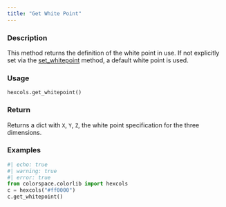 ```yaml
---
title: "Get White Point"
---
```


### Description

This method returns the definition of the white point in use. If not
explicitly set via the [set_whitepoint](colorspace.colorlib.hexcols.set_whitepoint.qmd) method, a default white
point is used.

### Usage

<pre><code class='language-python'>hexcols.get_whitepoint()</code></pre>

### Return

Returns a dict with `X`, `Y`, `Z`, the white point specification
for the three dimensions.

### Examples

```python
#| echo: true
#| warning: true
#| error: true
from colorspace.colorlib import hexcols
c = hexcols("#ff0000")
c.get_whitepoint()
```



